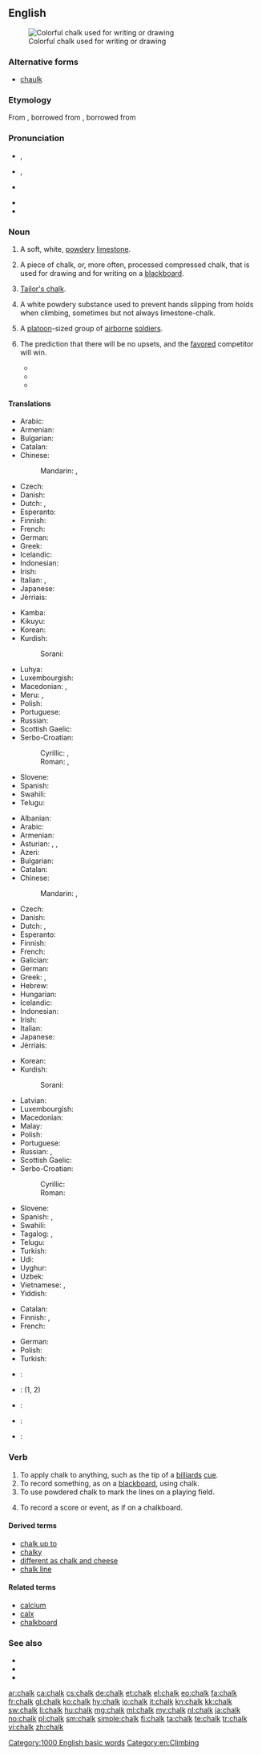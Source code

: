 ==English==

[[Image:Chalk.jpg|thumb|right|Colorful chalk used for writing or drawing]]

===Alternative forms===
* [[chaulk]] {{qualifier|dated}}

===Etymology===
From {{etyl|ang}} {{term|cealc|lang=ang}}, borrowed from {{etyl|la}} {{term|calx||limestone|lang=la}}, borrowed from {{etyl|grc}} {{term|χάλιξ||pebble|tr=khaliks|lang=grc|sc=polytonic}}

===Pronunciation===
* {{a|RP}} {{IPA|/tʃɔːk/}}, {{X-SAMPA|/tSO:k/}}
* {{a|US}} {{enPR|chôk}}, {{IPA|/tʃɔk/}} {{X-SAMPA|/tSOk/}}
* {{a|cot-caught|northern cities vowel shift}} {{IPA|/tʃɑk/}} {{X-SAMPA|/tSAk/}}
* {{audio|en-us-chalk.ogg|Audio}}
* {{rhymes|ɔːk}}

===Noun===
{{en-noun|s|-}}

# {{uncountable}} A soft, white, [[powdery]] [[limestone]].
# {{countable}} A piece of chalk, or, more often, processed compressed chalk, that is used for drawing and for writing on a [[blackboard]].
# [[tailor's chalk|Tailor's chalk]].
# {{uncountable|climbing}} A white powdery substance used to prevent hands slipping from holds when climbing, sometimes but not always limestone-chalk.
# {{US|military|countable}} A [[platoon]]-sized group of [[airborne]] [[soldier]]s.
# {{US|sports|chiefly|basketball}} The prediction that there will be no upsets, and the [[favored]] competitor will win.
#* {{quote-news|1982|March 22|Phil Musick|And the pick here is - Georgetown over Houston|Pittsburgh Post-Gazette|url=http://news.google.com/newspapers?id=p-YNAAAAIBAJ&sjid=lG0DAAAAIBAJ&pg=5414,4919698|page=13
|passage=OK, let's get rid of the '''chalk''' players right away. The '''chalk''' likes North Carolina. Dean Smith has taken Carolina to the Final Four six times.}}
#* {{quote-news|1995|April 6||Notes on a Scorecard|Los Angeles Times|url=http://pqasb.pqarchiver.com/latimes/access/22775635.xml?dids=22775635:22775635&FMT=ABS&FMTS=ABS:FT|page=C3
|passage=Excuse us for sticking with the '''chalk''', but the predicted winners are Afternoon Deelites in the Derby, Oliver McCall over Larry Holmes, Nick Faldo in the Masters, and Al Unser Jr. in the Grand Prix.}}
#* {{quote-news|2008|March 24|Jason Bauman|Non-news of the week: Obama picks North Carolina|Beacon-News|city=Aurora, Illinois|url=http://nl.newsbank.com/nl-search/we/Archives?p_text_direct-0=11FF7064C02E5360&p_field_direct-0=document_id
|passage=Instead, he played the '''chalk''' and selected the No. 1 overall seed in the tournament.}}

====Translations====
{{trans-top|a soft, white, powdery limestone}}
* Arabic: {{t-|ar|طبشورة|f|tr=Tabshuura|sc=Arab}}
* Armenian: {{t-|hy|կավիճ|tr=kavič̣|sc=Armn}}
* Bulgarian: {{t+|bg|креда|f|tr=kreda|sc=Cyrl}}
* Catalan: {{t-|ca|creta|f}}
* Chinese:
*: Mandarin: {{t-|cmn|白堊|sc=Hani}}, {{t-|cmn|白垩|tr=bái'è|sc=Hani}}
* Czech: {{t+|cs|křída|f}}
* Danish: {{t-|da|kridt|n}}
* Dutch: {{t+|nl|krijt|n}}, {{t-|nl|krijtgesteente|n}}
* Esperanto: {{t+|eo|kreto}}
* Finnish: {{t-|fi|liitukivi}}
* French: {{t+|fr|craie|f}}
* German: {{t+|de|Kreide|f}}
* Greek: {{t-|el|κρητίδα|f|tr=kritída|sc=Grek}}
* Icelandic: {{t-|is|krítarsteinn|m}}
* Indonesian: {{t+|id|kapur}}
* Irish: {{t-|ga|cailc|f}}
* Italian: {{t+|it|gesso|m}}, {{t-|it|creta|f}}
* Japanese: {{t-|ja|白亜|tr=はくあ, hakua|sc=Jpan}}
* Jèrriais: {{tø|roa-jer|craie|f}}
{{trans-mid}}
* Kamba: {{tø|kam|chokaa}}
* Kikuyu: {{tø|ki|shokaa}}
* Korean: {{t-|ko|백악|tr=baegak|sc=Hang}}
* Kurdish:
*: Sorani: {{t+|ku|گه‌چ|tr=gach|sc=ku-Arab}}
* Luhya: {{tø|luy|echokaa}}
* Luxembourgish: {{t+|lb|Kräid|f}}
* Macedonian: {{t-|mk|креда|f|tr=kréda|sc=Cyrl}}, {{t-|mk|вар|f|tr=var|sc=Cyrl}}
* Meru: {{tø|mer|ckoka}}, {{tø|mer|choka}}
* Polish: {{t+|pl|kreda|f}}
* Portuguese: {{t+|pt|cal|f}}
* Russian: {{t+|ru|мел|m|tr=mel|sc=Cyrl}}
* Scottish Gaelic: {{t-|gd|cailc|f}}
* Serbo-Croatian:
*: Cyrillic: {{t-|sh|креда|f|sc=Cyrl}}, {{t-|sh|вапно|n|sc=Cyrl}}
*: Roman: {{t-|sh|kreda|f|sc=Latn}}, {{t-|sh|vapno|n|sc=Latn}}
* Slovene: {{t+|sl|kreda|f}}
* Spanish: {{t-|es|creta|f}}
* Swahili: {{t+|sw|chaki}}
* Telugu: {{t+|te|సుద్ద|tr=sudda|sc=Telu}}
{{trans-bottom}}

{{trans-top|a piece of chalk used for drawing and on a blackboard}}
* Albanian: {{t-|sq|shkumës|f}}
* Arabic: {{t-|ar|طبشورة|f|tr=Tabshuura|sc=Arab}}
* Armenian: {{t-|hy|կավիճ|tr=kavič̣|sc=Armn}}
* Asturian: {{t-|ast|tiz|f}}, {{t-|ast|tiza|f}}, {{t-|ast|xiz|m}}
* Azeri: {{t-|az|tabaşir}}
* Bulgarian: {{t+|bg|тебешир|m|tr=tebešir|sc=Cyrl}}
* Catalan: {{t-|ca|guix|m}}
* Chinese:
*: Mandarin: {{t-|cmn|粉筆|sc=Hani}}, {{t-|cmn|粉笔|tr=fěnbǐ|sc=Hani}}
* Czech: {{t+|cs|křída|f}}
* Danish: {{t-|da|kridt|n}}
* Dutch: {{t+|nl|krijt|n}}, {{t+|nl|krijtje|n}}
* Esperanto: {{t+|eo|kreto}}
* Finnish: {{t+|fi|liitu}}
* French: {{t+|fr|craie|f}}
* Galician: {{t-|gl|xiz|m}}
* German: {{t+|de|Kreide|f}}
* Greek: {{t+|el|κιμωλία|f|tr=kimolía|sc=Grek}}, {{t+|el|τεμπεσίρι|n|tr=tempesíri|sc=Grek}}
* Hebrew: {{t+|he|גיר|m|tr=gyr|sc=Hebr}}
* Hungarian: {{t+|hu|kréta}}
* Icelandic: {{t+|is|krít|f}}
* Indonesian: {{t+|id|kapur tulis}}
* Irish: {{t-|ga|cailc|f}}
* Italian: {{t-|it|gessetto|m}}
* Japanese: {{t-|ja|チョーク|tr=chōku|sc=Jpan}}
* Jèrriais: {{tø|roa-jer|craie|f}}
{{trans-mid}}
* Korean: {{t+|ko|분필|tr=bunpil|sc=Kore}}
* Kurdish:
*: Sorani: {{t-|ku|ته‌باشیر|tr=tabAsheer|sc=ku-Arab}}
* Latvian: {{t-|lv|krīts|m}}
* Luxembourgish: {{t+|lb|Kräid|f}}
* Macedonian: {{t-|mk|креда|f|tr=kréda|sc=Cyrl}}
* Malay: {{t-|ms|kapur tulis}}
* Polish: {{t+|pl|kreda|f}}
* Portuguese: {{t+|pt|giz|m}}
* Russian: {{t+|ru|мел|m|tr=mel|sc=Cyrl}}, {{t+|ru|мелок|m|tr=melók|sc=Cyrl}}
* Scottish Gaelic: {{t-|gd|cailc|f}}
* Serbo-Croatian:
*: Cyrillic: {{t-|sh|креда|f|sc=Cyrl}}
*: Roman: {{t-|sh|kreda|f|sc=Latn}}
* Slovene: {{t+|sl|kreda|f}}
* Spanish: {{t+|es|tiza|f}}, {{t+|es|gis|m}} {{qualifier|Mexico}}
* Swahili: {{t+|sw|chaki}}
* Tagalog: {{t-|tl|tisa}}, {{t+|tl|yeso}}
* Telugu: {{t-|te|సుద్దముక్క|tr=suddamukka|sc=Telu}}
* Turkish: {{t+|tr|tebeşir}}
* Udi: {{tø|udi|кӏавучӏ|sc=Cyrl}}
* Uyghur: {{t-|ug|بور|tr=bor|sc=ug-Arab}}
* Uzbek: {{t-|uz|bo'r}}
* Vietnamese: {{t-|vi|lằn gạch}}, {{t-|vi|điểm ghi bằng phấn}}
* Yiddish: {{t-|yi|קרייַד|f|tr=qryyad|sc=Hebr}}
{{trans-bottom}}

{{trans-see|tailor's chalk}}

{{trans-top|&hellip; prevent from falling when climbing}}
* Catalan: {{t-|ca|magnèsia|f}}
* Finnish: {{t+|fi|liitu}}, {{t+|fi|magnesium}}
* French: {{t+|fr|magnésie|f}}
{{trans-mid}}
* German: {{t-|de|Magnesiapulver}}
* Polish: {{t-|pl|magnezja|f}}
* Turkish: {{t+|tr|magnezyum}}
{{trans-bottom}}

<!--Remove this section once all of the translations below have been moved into the tables above.-->
{{checktrans-top}}
* {{ttbc|ar}}: {{t-|ar|طبشورة|sc=Arab}}
* {{ttbc|br}}: {{t+|br|kleiz|m}} (1, 2)
* {{ttbc|zai}}: {{tø|zai|yuya}}
* {{ttbc|la}}: {{t-|la|calx|f}}
* {{ttbc|fa}}: {{t+|fa|گچ|tr=gac|sc=fa-Arab}}
{{trans-bottom}}

===Verb===
{{en-verb}}

# To apply chalk to anything, such as the tip of a [[billiards]] [[cue]].
# To record something, as on a [[blackboard]], using chalk.
# To use powdered chalk to mark the lines on a playing field.
# {{figuratively}} To record a score or event, as if on a chalkboard.

====Derived terms====
* [[chalk up to]]
* [[chalky]]
* [[different as chalk and cheese]]
* [[chalk line]]

====Related terms====
* [[calcium]]
* [[calx]]
* [[chalkboard]]

===See also===
* {{pedia}}
* {{pedia|Chalk (disambiguation)}}
* {{pedia|Chalk (military)}}

[[Category:1000 English basic words]]
[[Category:en:Climbing]]

[[ar:chalk]]
[[ca:chalk]]
[[cs:chalk]]
[[de:chalk]]
[[et:chalk]]
[[el:chalk]]
[[eo:chalk]]
[[fa:chalk]]
[[fr:chalk]]
[[gl:chalk]]
[[ko:chalk]]
[[hy:chalk]]
[[io:chalk]]
[[it:chalk]]
[[kn:chalk]]
[[kk:chalk]]
[[sw:chalk]]
[[li:chalk]]
[[hu:chalk]]
[[mg:chalk]]
[[ml:chalk]]
[[my:chalk]]
[[nl:chalk]]
[[ja:chalk]]
[[no:chalk]]
[[pl:chalk]]
[[sm:chalk]]
[[simple:chalk]]
[[fi:chalk]]
[[ta:chalk]]
[[te:chalk]]
[[tr:chalk]]
[[vi:chalk]]
[[zh:chalk]]